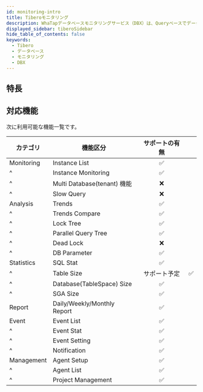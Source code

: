```yaml
---
id: monitoring-intro
title: Tiberoモニタリング
description: WhaTapデータベースモニタリングサービス（DBX）は、Queryベースでデータを収集し、性能モニタリングサービスを提供します。
displayed_sidebar: tiberoSidebar
hide_table_of_contents: false
keywords:
  - Tibero
  - データベース
  - モニタリング
  - DBX
---
```



<Dbintroductiondesc />

## 特長

<CommonCont />

<Dbspecification />

## 対応機能

次に利用可能な機能一覧です。

| カテゴリ       | 機能区分                        |             サポートの有無             |                                 |
| ---------- | --------------------------- | :-----------------------------: | ------------------------------- |
| Monitoring | Instance List               | <span class='emoji-ok'>✅</span> |                                 |
| ^          | Instance Monitoring         | <span class='emoji-ok'>✅</span> |                                 |
| ^          | Multi Database(tenant) 機能   | <span class='emoji-no'>❌</span> |                                 |
| ^          | Slow Query                  | <span class='emoji-no'>❌</span> |                                 |
| Analysis   | Trends                      | <span class='emoji-ok'>✅</span> |                                 |
| ^          | Trends Compare              | <span class='emoji-ok'>✅</span> |                                 |
| ^          | Lock Tree                   | <span class='emoji-ok'>✅</span> |                                 |
| ^          | Parallel Query Tree         | <span class='emoji-ok'>✅</span> |                                 |
| ^          | Dead Lock                   | <span class='emoji-no'>❌</span> |                                 |
| ^          | DB Parameter                | <span class='emoji-ok'>✅</span> |                                 |
| Statistics | SQL Stat                    | <span class='emoji-ok'>✅</span> |                                 |
| ^          | Table Size                  |              サポート予定             | <span class='emoji-ok'>✅</span> |
| ^          | Database(TableSpace) Size   | <span class='emoji-ok'>✅</span> |                                 |
| ^          | SGA Size                    | <span class='emoji-ok'>✅</span> |                                 |
| Report     | Daily/Weekly/Monthly Report | <span class='emoji-ok'>✅</span> |                                 |
| Event      | Event List                  | <span class='emoji-ok'>✅</span> |                                 |
| ^          | Event Stat                  | <span class='emoji-ok'>✅</span> |                                 |
| ^          | Event Setting               | <span class='emoji-ok'>✅</span> |                                 |
| ^          | Notification                | <span class='emoji-ok'>✅</span> |                                 |
| Management | Agent Setup                 | <span class='emoji-ok'>✅</span> |                                 |
| ^          | Agent List                  | <span class='emoji-ok'>✅</span> |                                 |
| ^          | Project Management          | <span class='emoji-ok'>✅</span> |                                 |
